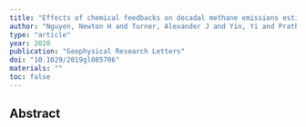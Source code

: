 ```yaml
---
title: "Effects of chemical feedbacks on decadal methane emissions estimates"
author: "Nguyen, Newton H and Turner, Alexander J and Yin, Yi and Prather, Michael J and Frankenberg, Christian"
type: "article"
year: 2020
publication: "Geophysical Research Letters"
doi: "10.1029/2019gl085706"
materials: ""
toc: false
---
```


## Abstract

